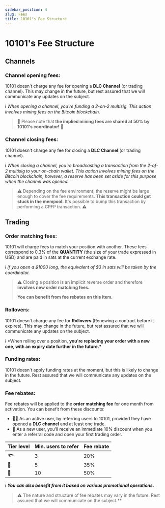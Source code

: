 ```yaml
---
sidebar_position: 4
slug: Fees
title: 10101's Fee Structure
---
```


# 10101's Fee Structure

## Channels

### Channel opening fees:

10101 doesn't charge any fee for opening a **DLC Channel** (or trading channel).
This may change in the future, but rest assured that we will communicate any updates on the subject.

ℹ️ _When opening a channel, you're funding a 2-on-2 multisig. This action involves mining fees on the Bitcoin blockchain._

> 🎁 Please note that **the implied mining fees are shared at 50% by 10101's coordinator!** 🎁

### Channel closing fees:

10101 doesn't charge any fee for closing a **DLC Channel** (or trading channel).

ℹ️ _When closing a channel, you're broadcasting a transaction from the 2-of-2 multisig to your on-chain wallet. This action involves mining fees on the Bitcoin blockchain, however, a reserve has been set aside for this purpose when the channel was opened._

> ⚠️ Depending on the fee environment, the reserve might be large enough to cover the fee requirements. **This transaction could get stuck in the mempool.** It's possible to bump this transaction by performing a CPFP transaction. ⚠️

## Trading

### Order matching fees:

10101 will charge fees to match your position with another.
These fees correspond to 0.3% of the **QUANTITY** (the size of your trade expressed in USD) and are paid in sats at the current exchange rate.

ℹ️ _If you open a $1000 long, the equivalent of $3 in sats will be taken by the coordinator._

> ⚠️ Closing a position is an implicit reverse order and therefore **involves new order matching fees.**
>
> **You can benefit from fee rebates on this item.**

### Rollovers:

10101 doesn't charge any fee for **Rollovers** (Renewing a contract before it expires).
This may change in the future, but rest assured that we will communicate any updates on the subject.

ℹ️ \*When rolling over a position, **you're replacing your order with a new one, with an expiry date further in the future.\***

### Funding rates:

10101 doesn't apply funding rates at the moment, but this is likely to change in the future. Rest assured that we will communicate any updates on the subject.

### Fee rebates:

Fee rebates will be applied to the **order matching fee** for one month from activation.
You can benefit from these discounts:

- 👨‍💻 As an active user, by referring users to 10101, provided they have opened a **DLC channel** and at least one trade.
- 🦐 As a new user, you'll receive an immediate 10% discount when you enter a referral code and open your first trading order.

| Tier level | Min. users to refer | Fee rebate |
| ---------- | ------------------- | ---------- |
| 🐟         | 3                   | 20%        |
| 🦈         | 5                   | 35%        |
| 🐋         | 10                  | 50%        |

ℹ️ **_You can also benefit from it based on various promotional operations._**

> ⚠️ The nature and structure of fee rebates may vary in the future. Rest assured that we will communicate on the subject.\*\*
